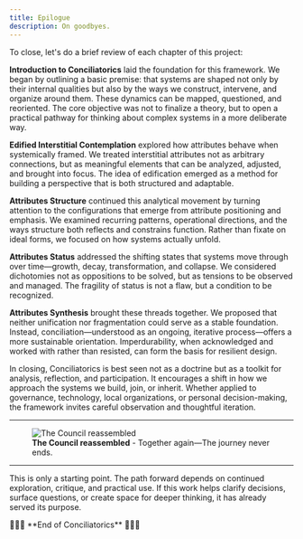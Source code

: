 ```yaml
---
title: Epilogue
description: On goodbyes.
---
```


To close, let's do a brief review of each chapter of this project:

**Introduction to Conciliatorics** laid the foundation for this framework. We began by outlining a basic premise: that systems are shaped not only by their internal qualities but also by the ways we construct, intervene, and organize around them. These dynamics can be mapped, questioned, and reoriented. The core objective was not to finalize a theory, but to open a practical pathway for thinking about complex systems in a more deliberate way.

**Edified Interstitial Contemplation** explored how attributes behave when systemically framed. We treated interstitial attributes not as arbitrary connections, but as meaningful elements that can be analyzed, adjusted, and brought into focus. The idea of edification emerged as a method for building a perspective that is both structured and adaptable.

**Attributes Structure** continued this analytical movement by turning attention to the configurations that emerge from attribute positioning and emphasis. We examined recurring patterns, operational directions, and the ways structure both reflects and constrains function. Rather than fixate on ideal forms, we focused on how systems actually unfold.

**Attributes Status** addressed the shifting states that systems move through over time—growth, decay, transformation, and collapse. We considered dichotomies not as oppositions to be solved, but as tensions to be observed and managed. The fragility of status is not a flaw, but a condition to be recognized.

**Attributes Synthesis** brought these threads together. We proposed that neither unification nor fragmentation could serve as a stable foundation. Instead, conciliation—understood as an ongoing, iterative process—offers a more sustainable orientation. Imperdurability, when acknowledged and worked with rather than resisted, can form the basis for resilient design.

In closing, Conciliatorics is best seen not as a doctrine but as a toolkit for analysis, reflection, and participation. It encourages a shift in how we approach the systems we build, join, or inherit. Whether applied to governance, technology, local organizations, or personal decision-making, the framework invites careful observation and thoughtful iteration.

---

<figure style={{ width: '90%', margin: '0 auto', textAlign: 'center' }}>
  <img 
    src="/images/council.jpeg" 
    alt="The Council reassembled"
    style={{ width: '100%', display: 'block' }} 
  />
  <figcaption style={{ marginTop: '8px', fontSize: '14px', color: '#666', fontStyle: 'italic' }}>
    <strong>The Council reassembled</strong> - Together again—The journey never ends.
  </figcaption>
</figure>

---

This is only a starting point. The path forward depends on continued exploration, critique, and practical use. If this work helps clarify decisions, surface questions, or create space for deeper thinking, it has already served its purpose.

<div style={{ textAlign: 'center' }}>
🔖🔖🔖 **End of Conciliatorics** 🔖🔖🔖
</div>